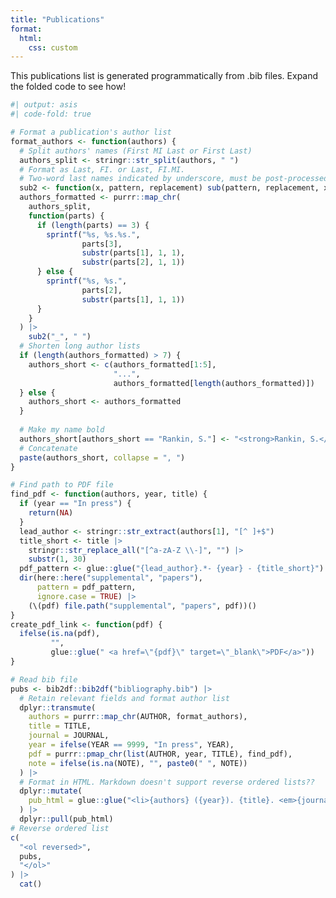 ```yaml
---
title: "Publications"
format:
  html: 
    css: custom
---
```


This publications list is generated programmatically from .bib files. Expand the folded code to see how!

```r
#| output: asis
#| code-fold: true

# Format a publication's author list
format_authors <- function(authors) {
  # Split authors' names (First MI Last or First Last)
  authors_split <- stringr::str_split(authors, " ")
  # Format as Last, FI. or Last, FI.MI.
  # Two-word last names indicated by underscore, must be post-processed
  sub2 <- function(x, pattern, replacement) sub(pattern, replacement, x)
  authors_formatted <- purrr::map_chr(
    authors_split,
    function(parts) {
      if (length(parts) == 3) {
        sprintf("%s, %s.%s.", 
                parts[3], 
                substr(parts[1], 1, 1), 
                substr(parts[2], 1, 1))
      } else {
        sprintf("%s, %s.", 
                parts[2], 
                substr(parts[1], 1, 1))
      }
    }
  ) |>
    sub2("_", " ")
  # Shorten long author lists
  if (length(authors_formatted) > 7) {
    authors_short <- c(authors_formatted[1:5], 
                       "...", 
                       authors_formatted[length(authors_formatted)])
  } else {
    authors_short <- authors_formatted
  }
  
  # Make my name bold
  authors_short[authors_short == "Rankin, S."] <- "<strong>Rankin, S.</strong>"
  # Concatenate
  paste(authors_short, collapse = ", ")
}

# Find path to PDF file
find_pdf <- function(authors, year, title) {
  if (year == "In press") {
    return(NA)
  }
  lead_author <- stringr::str_extract(authors[1], "[^ ]+$")
  title_short <- title |>
    stringr::str_replace_all("[^a-zA-Z \\-]", "") |>
    substr(1, 30)
  pdf_pattern <- glue::glue("{lead_author}.*- {year} - {title_short}")
  dir(here::here("supplemental", "papers"), 
      pattern = pdf_pattern,
      ignore.case = TRUE) |>
    (\(pdf) file.path("supplemental", "papers", pdf))()
}
create_pdf_link <- function(pdf) {
  ifelse(is.na(pdf), 
         "", 
         glue::glue(" <a href=\"{pdf}\" target=\"_blank\">PDF</a>"))
}

# Read bib file
pubs <- bib2df::bib2df("bibliography.bib") |>
  # Retain relevant fields and format author list
  dplyr::transmute(
    authors = purrr::map_chr(AUTHOR, format_authors),
    title = TITLE,
    journal = JOURNAL,
    year = ifelse(YEAR == 9999, "In press", YEAR),
    pdf = purrr::pmap_chr(list(AUTHOR, year, TITLE), find_pdf),
    note = ifelse(is.na(NOTE), "", paste0(" ", NOTE))
  ) |>
  # Format in HTML. Markdown doesn't support reverse ordered lists??
  dplyr::mutate(
    pub_html = glue::glue("<li>{authors} ({year}). {title}. <em>{journal}</em>.{note}{create_pdf_link(pdf)}</li>")
  ) |>
  dplyr::pull(pub_html)
# Reverse ordered list
c(
  "<ol reversed>",
  pubs,
  "</ol>"
) |>
  cat()
```

